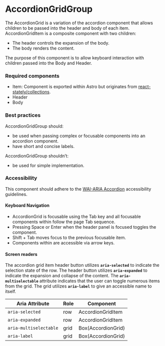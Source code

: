 <Meta title="Components/AccordionGridGroup/AccordionGridGroup" />

# AccordionGridGroup

The AccordionGrid is a variation of the accordion component that allows children to be passed into the header and body of each item. AccordionGridItem is a composite component with two children:
- The header controls the expansion of the body.
- The body renders the content. 

The purpose of this component is to allow keyboard interaction with children passed into the Body and Header.

### Required components

- Item: Component is exported within Astro but originates from [react-stately/collections](https://react-spectrum.adobe.com/react-stately/collections.html).
- Header
- Body

### Best practices

AccordionGridGroup should:
- be used when passing complex or focusable components into an accordion component.
- have short and concise labels.

AccordionGridGroup shouldn’t:
- be used for simple implementation.

### Accessibility

This component should adhere to the [WAI-ARIA Accordion](https://www.w3.org/WAI/ARIA/apg/example-index/accordion/accordion) accessibility guidelines. 

#### Keyboard Navigation

- AccordionGrid is focusable using the Tab key and all focusable components within follow the page Tab sequence.
- Pressing Space or Enter when the header panel is focused toggles the component.
- Shift + Tab moves focus to the previous focusable item.
- Components within are accessible via arrow keys.

#### Screen readers

The accordion grid item header button utilizes **`aria-selected`** to indicate the selection state of the row. The header button utilizes **`aria-expanded`** to indicate the expansion and collapse of the content. The **`aria-multiselectable`** attribute indicates that the user can toggle numerous items from the grid. The grid utilizes **`aria-label`** to give an accessible name to itself.

| Aria Attribute | Role | Component |
| ---- | ---- | ----------- |
| `aria-selected` | row | AccordionGridItem |
| `aria-expanded` | row | AccordionGridItem |
| `aria-multiselectable` | grid | Box(AccordionGrid) |
| `aria-label` | grid | Box(AccordionGrid) |